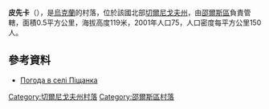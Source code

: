 {{coord|51|59|42|N|31|51|2|E|scale:100000|display=title}}

'''皮先卡'''（{{lang-uk|Піщанка}}），是[[烏克蘭|烏克蘭]]的村落，位於該國北部[[切爾尼戈夫州|切爾尼戈夫州]]，由[[邵爾斯區|邵爾斯區]]負責管轄，面積0.5平方公里，海拔高度119米，2001年人口75，人口密度每平方公里150人。

==參考資料==
* [http://weather.in.ua/ua/chernigovskaja/20778 Погода в селі Піщанка] {{Wayback|url=http://weather.in.ua/ua/chernigovskaja/20778 |date=20160305214910 }}

[[Category:切爾尼戈夫州村落|Category:切爾尼戈夫州村落]]
[[Category:邵爾斯區村落|Category:邵爾斯區村落]]


{{Chernihiv-geo-stub}}